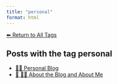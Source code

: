 ```yaml
---
title: "personal"
format: html
---
```


[⬅ Return to All Tags](../tags.qmd)

## Posts with the tag **personal**

- [🧑‍🏫 Personal Blog](/posts/personal/index.html)
- [📘 🧑‍💻 About the Blog and About Me](/posts/personal/about-the-blog.html)

